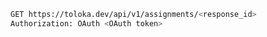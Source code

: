 ```bash
GET https://toloka.dev/api/v1/assignments/<response_id>
Authorization: OAuth <OAuth token>
```